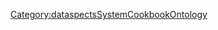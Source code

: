 <includeonly>{{METADATA|Keywords={{{HasKeyword|}}}|HasEntityTitle={{{HasEntityTitle}}}|HasEntityBlurb={{{HasEntityBlurb|}}}|HasEntityType=ResourceSiloType}}
</includeonly>
<noinclude>[[Category:dataspectsSystemCookbookOntology]]</noinclude>